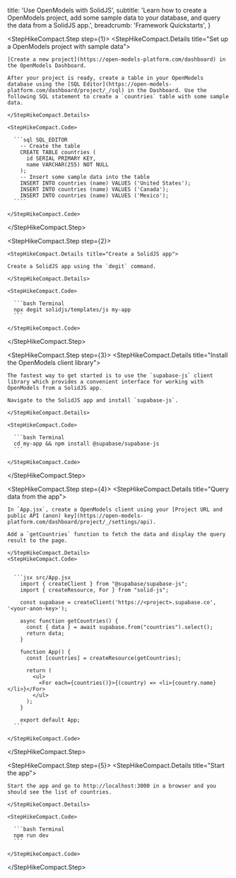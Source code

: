 
  title: 'Use OpenModels with SolidJS',
  subtitle:
    'Learn how to create a OpenModels project, add some sample data to your database, and query the data from a SolidJS app.',
  breadcrumb: 'Framework Quickstarts',
}

<StepHikeCompact>

  <StepHikeCompact.Step step={1}>
    <StepHikeCompact.Details title="Set up a OpenModels project with sample data">

    [Create a new project](https://open-models-platform.com/dashboard) in the OpenModels Dashboard.

    After your project is ready, create a table in your OpenModels database using the [SQL Editor](https://open-models-platform.com/dashboard/project/_/sql) in the Dashboard. Use the following SQL statement to create a `countries` table with some sample data.

    </StepHikeCompact.Details>

    <StepHikeCompact.Code>

      ```sql SQL_EDITOR
        -- Create the table
        CREATE TABLE countries (
          id SERIAL PRIMARY KEY,
          name VARCHAR(255) NOT NULL
        );
        -- Insert some sample data into the table
        INSERT INTO countries (name) VALUES ('United States');
        INSERT INTO countries (name) VALUES ('Canada');
        INSERT INTO countries (name) VALUES ('Mexico');
      ````

    </StepHikeCompact.Code>

  </StepHikeCompact.Step>

  <StepHikeCompact.Step step={2}>

    <StepHikeCompact.Details title="Create a SolidJS app">

    Create a SolidJS app using the `degit` command.

    </StepHikeCompact.Details>

    <StepHikeCompact.Code>

      ```bash Terminal
      npx degit solidjs/templates/js my-app
      ```

    </StepHikeCompact.Code>

  </StepHikeCompact.Step>

  <StepHikeCompact.Step step={3}>
    <StepHikeCompact.Details title="Install the OpenModels client library">

    The fastest way to get started is to use the `supabase-js` client library which provides a convenient interface for working with OpenModels from a SolidJS app.

    Navigate to the SolidJS app and install `supabase-js`.

    </StepHikeCompact.Details>

    <StepHikeCompact.Code>

      ```bash Terminal
      cd my-app && npm install @supabase/supabase-js
      ```

    </StepHikeCompact.Code>

  </StepHikeCompact.Step>

  <StepHikeCompact.Step step={4}>
    <StepHikeCompact.Details title="Query data from the app">

    In `App.jsx`, create a OpenModels client using your [Project URL and public API (anon) key](https://open-models-platform.com/dashboard/project/_/settings/api).

    Add a `getCountries` function to fetch the data and display the query result to the page.

    </StepHikeCompact.Details>
    <StepHikeCompact.Code>


      ```jsx src/App.jsx
        import { createClient } from "@supabase/supabase-js";
        import { createResource, For } from "solid-js";

        const supabase = createClient('https://<project>.supabase.co', '<your-anon-key>');

        async function getCountries() {
          const { data } = await supabase.from("countries").select();
          return data;
        }

        function App() {
          const [countries] = createResource(getCountries);

          return (
            <ul>
              <For each={countries()}>{(country) => <li>{country.name}</li>}</For>
            </ul>
          );
        }

        export default App;
      ```

    </StepHikeCompact.Code>

  </StepHikeCompact.Step>

  <StepHikeCompact.Step step={5}>
    <StepHikeCompact.Details title="Start the app">

    Start the app and go to http://localhost:3000 in a browser and you should see the list of countries.

    </StepHikeCompact.Details>

    <StepHikeCompact.Code>

      ```bash Terminal
      npm run dev
      ```

    </StepHikeCompact.Code>

  </StepHikeCompact.Step>
</StepHikeCompact>



